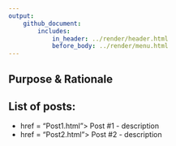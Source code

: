 ```yaml
---
output: 
    github_document:
        includes: 
            in_header: ../render/header.html
            before_body: ../render/menu.html
---
```


## Purpose & Rationale


## List of posts:

<ul class = "blog">
  <li class = "blog"> <a class = "blog"> href = "Post1.html"> Post #1 - description</a></li>
  <li class = "blog"> <a class = "blog"> href = "Post2.html"> Post #2 - description</a></li>
</ul>

